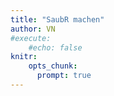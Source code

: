 ```yaml
---
title: "SaubR machen"
author: VN
#execute: 
    #echo: false
knitr: 
    opts_chunk: 
      prompt: true
---
```


